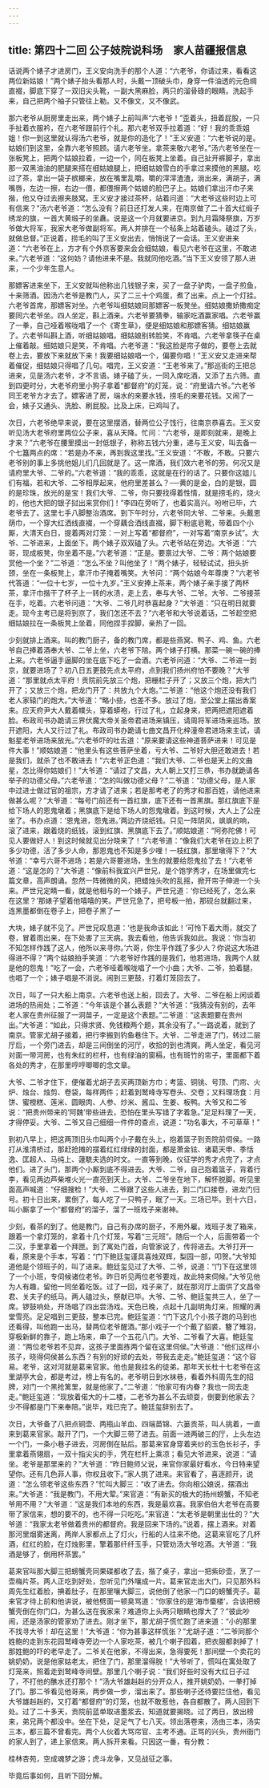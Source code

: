 ```yaml
---
---
---
```

title: 第四十二回 公子妓院说科场　家人苗疆报信息
---

话说两个婊子才进房门，王义安向洗手的那个人道：“六老爷，你请过来，看看这两位新姑娘！”两个婊子抬头看那人时，头戴一顶破头巾，身穿一件油透的元色绸直裰，脚底下穿了一双旧尖头靴，一副大黑麻脸，两只的溜骨碌的眼睛。洗起手来，自己把两个袖子只管往上勒。又不像文，又不像武。

那六老爷从厨房里走出来，两个婊子上前叫声“六老爷！”歪着头，扭着屁股，一只手扯着衣服衿，在六老爷跟前行个礼。那六老爷双手拉着道：“好！我的乖乖姐姐！你一到这里就认得汤六老爷，就是你的造化了！”王义安道：“六老爷说的是。姑娘们到这里，全靠六老爷照顾。请六老爷坐。拿茶来敬六老爷。”汤六老爷坐在一张板凳上，把两个姑娘拉着，一边一个，同在板凳上坐着。自己扯开裤脚子，拿出那一双黑油油的肥腿来搭在细姑娘腿上，把细姑娘雪白的手拿过来摸他的黑腿。吃过了茶，拿出一袋子槟榔来，放在嘴里乱嚼。嚼的滓滓渣渣，淌出来，满胡子，满嘴唇，左边一擦，右边一偎，都偎擦两个姑娘的脸巴子上。姑娘们拿出汗巾子来揩，他又夺过去擦夹肢窝。王义安才接过茶杯，站着问道：“大老爷这些时边上可有信来？”汤六老爷道：“怎么没有？前日还打发人来，在南京做了二十首大红缎子绣龙的旗，一首大黄缎子的坐纛。说是这一个月就要进京。到九月霜降祭旗，万岁爷做大将军，我家大老爷做副将军。两人并排在一个毡条上站着磕头。磕过了头，就做总督。”正说着，捞毛的叫了王义安出去，悄悄说了一会话。王义安进来道：“六老爷在上，方才有个外京客要来会会细姑娘，看见六老爷在这里，不敢进来。”六老爷道：“这何妨？请他进来不是。我就同他吃酒。”当下王义安领了那人进来，一个少年生意人。

那嫖客进来坐下，王义安就叫他称出几钱银子来，买了一盘子驴肉，一盘子煎鱼，十来筛酒。因汤六老爷是教门人，买了二三十个鸡蛋，煮了出来。点上一个灯挂。六老爷首席，那嫖客对坐。六老爷叫细姑娘同那嫖客一板凳坐。细姑娘撒娇撒痴定要同六老爷坐。四人坐定，斟上酒来。六老爷要猜拳，输家吃酒赢家唱。六老爷赢了一拳，自己哑着喉咙唱了一个《寄生草》，便是细姑娘和那嫖客猜。细姑娘赢了。六老爷叫斟上酒，听细姑娘唱。细姑娘别转脸笑，不肯唱。六老爷拿筷子在桌上催着敲。细姑娘只是笑，不肯唱。六老爷道：“我这脸是帘子做的，要卷上去就卷上去，要放下来就放下来！我要细姑娘唱一个，偏要你唱！”王义安又走进来帮着催促，细姑娘只得唱了几句。唱完，王义安道：“王老爷来了。”那巡街的王把总进来，见是汤六老爷，才不言语。婊子磕了头，一同入席吃酒，又添了五六筛。直到四更时分，大老爷府里小狗子拿着“都督府”的灯笼，说：“府里请六爷。”六老爷同王老爷方才去了。嫖客进了房，端水的来要水钱，捞毛的来要花钱。又闹了一会，婊子又通头、洗脸、刷屁股。比及上床，已鸡叫了。

次日，六老爷绝早来说，要在这里摆酒，替两位公子饯行，往南京恭喜去。王义安听见汤大老爷府里两位公子来，喜从天降。忙问：“六老爷，是即刻就来，是晚上才来？”六老爷在腰里摸出一封低银子，称称五钱六分重，递与王义安，叫去备一个七簋两点的席：“若是办不来，再到我这里找。”王义安道：“不敢，不敢。只要六老爷别的事上多挑他姐儿们几回就是了。这一席酒，我们效六老爷的劳。何况又是请府里大爷、二爷的。”六老爷道：“我的乖乖，这就是在行的话了。只要你这姐儿们有福，若和大爷、二爷相厚起来，他府里差甚么？──黄的是金，白的是银，圆的是珍珠，放光的是宝！我们大爷、二爷，你只要找得着性情，就是捞毛的，烧火的，他也大把的银子挝出来赏你们！”李四在旁听了，也着实高兴。吩咐已毕，六老爷去了。这里七手八脚整治酒席。到下午时分，六老爷同大爷、二爷来。头戴恩荫巾，一个穿大红洒线直裰，一个穿藕合洒线直裰，脚下粉底皂靴，带着四个小厮，大清天白日，提着两对灯笼：一对上写着“都督府”，一对写着“南京乡试”。大爷、二爷进来，上面坐下。两个婊子双双磕了头。六老爷站在旁边。大爷道：“六哥，现成板凳，你坐着不是。”六老爷道：“正是。要禀过大爷、二爷：两个姑娘要赏他一个坐？”二爷道：“怎么不坐？叫他坐了！”两个婊子，轻轻试试，扭头折颈，坐在一条板凳上，拿汗巾子掩着嘴笑。大爷问：“两个姑娘今年尊庚？”六老爷代答道：“一位十七岁，一位十九岁。”王义安捧上茶来，两个婊子亲手接了两杯茶，拿汗巾揩干了杯子上一转的水渍，走上去，奉与大爷、二爷。大爷、二爷接茶在手，吃着。六老爷问道：“大爷、二爷几时恭喜起身？”大爷道：“只在明日就要走。现今主考已是将到京了，我们怎还不去？”六老爷和大爷说着话，二爷趁空把细姑娘拉在一条板凳上坐着，同他捏手捏脚，亲热了一回。

少刻就排上酒来。叫的教门厨子，备的教门席，都是些燕窝、鸭子、鸡、鱼。六老爷自己捧着酒奉大爷、二爷上坐，六老爷下陪。两个婊子打横。那菜一碗一碗的捧上来。六老爷逼手逼脚的坐在底下吃了一会酒。六老爷问道：“大爷、二爷进一到京，就要进场了？初八日五更鼓先点太平府，点到我们扬州府怕不要晚？”大爷道：“那里就点太平府！贡院前先放三个炮，把栅栏子开了；又放三个炮，把大门开了；又放三个炮，把龙门开了：共放九个大炮。”二爷道：“他这个炮还没有我们老人家辕门的炮大。”大爷道：“略小些，也差不多。放过了炮，至公堂上摆出香案来。应天府尹大人戴着幞头，穿着蟒袍，行过了礼，立起身来，把两把遮阳遮着脸。布政司书办跪请三界伏魔大帝关圣帝君进场来镇压，请周将军进场来巡场。放开遮阳，大人又行过了礼。布政司书办跪请七曲文昌开化梓潼帝君进场来主试，请魁星老爷进场来放光。”六老爷吓的吐舌道：“原来要请这些神道菩萨进来！可见是件大事！”顺姑娘道：“他里头有这些菩萨坐着，亏大爷、二爷好大胆还敢进去！若是我们，就杀了也不敢进去！”六老爷正色道：“我们大爷、二爷也是天上的文曲星，怎比得你姑娘们！”大爷道：“请过了文昌，大人朝上又打三恭，书办就跪请各举子的功德父母。”六老爷道：“怎的叫做功德父母？”二爷道：“功德父母，是人家中过进士做过官的祖宗，方才请了进来；若是那考老了的秀才和那百姓，请他进来做甚么呢？”大爷道：“每号门前还有一首红旗，底下还有一首黑旗。那红旗底下是给下场人的恩鬼墩着；黑旗底下是给下场人的怨鬼墩着。到这时候，大人上了公座坐了。书办点道：‘恩鬼进，怨鬼进。’两边齐烧纸钱。只见一阵阴风，飒飒的响，滚了进来，跟着烧的纸钱，滚到红旗、黑旗底下去了。”顺姑娘道：“阿弥陀佛！可见人要做好人！到这时候就见出分晓来了！”六老爷道：“像我们大老爷在边上积了多少功德，活了多少人命，那恩鬼也不知是多少哩！一枝红旗，那里墩得下？”大爷道：“幸亏六哥不进场；若是六哥要进场，生生的就要给怨鬼拉了去！”六老爷道：“这是怎的？”大爷道：“像前科我宜兴严世兄，是个饱学秀才，在场里做完七篇文章，高声朗诵。忽然一阵微微的风，把蜡烛头吹的乱摇，掀开帘子伸进一个头来。严世兄定睛一看，就是他相与的一个婊子。严世兄道：‘你已经死了，怎么来在这里？’那婊子望着他嘻嘻的笑。严世兄急了，把号板一拍，那砚台就翻过来，连黑墨都倒在卷子上，把卷子黑了一

大块，婊子就不见了。严世兄叹息道：‘也是我命该如此！’可怜下着大雨，就交了卷，冒着雨出来，在下处害了三天病。我去看他，他告诉我如此。我说：‘你当初不知怎样作践了这人，他所以来寻你。’六哥，你生平作践了多少人？你说这大场进得进不得？”两个姑娘拍手笑道：“六老爷好作践的是我们，他若进场，我两个人就是他的怨鬼！”吃了一会，六老爷哑着喉咙唱了一个小曲；大爷、二爷，拍着腿，也唱了一个；婊子唱是不消说。闹到三更鼓，打着灯笼回去了。

次日，叫了一只大船上南京。六老爷也送上船，回去了。大爷、二爷在船上闲谈着进场的热闹处；二爷道：“今年该是个甚么表题？”大爷道：“我猜没有别的，去年老人家在贵州征服了一洞苗子，一定是这个表题。”二爷道：“这表题要在贵州出。”大爷道：“如此，只得求贤、免钱粮两个题，其余没有了。”一路说着，就到了南京。管家尤胡子接着，把行李搬到钓鱼巷住下。大爷、二爷走进了门，转过二层厅后，一个旁门进去，却是三间倒坐的河厅，收拾的到也清爽。两人坐定，看见河对面一带河房，也有朱红的栏杆，也有绿油的窗槅，也有斑竹的帘子，里面都下着各处的秀才，在那里哼哼唧唧的念文章。

大爷、二爷才住下，便催着尤胡子去买两顶新方巾；考篮、铜铫、号顶、门帘、火炉、烛台、烛剪、卷袋，每样两件；赶着到鹫峰寺写卷头、交卷；又料理场食：月饼、蜜橙糕、莲米、圆眼肉、人参、炒米、酱瓜、生姜、板鸭。大爷又和二爷说：“把贵州带来的‘阿魏’带些进去，恐怕在里头写错了字着急。”足足料理了一天，才得停妥。大爷、二爷又自己细细一件件的查点，说道：“功名事大，不可草草！”

到初八早上，把这两顶旧头巾叫两个小子戴在头上，抱着篮子到贡院前伺侯。一路打从淮清桥过，那赶抢摊的摆着红红绿绿的封面，都是萧金铉、诸葛天申、季恬逸、匡超人、马纯上、蘧駪夫选的时文。一直等到晚，仪征学的秀才点完了，才点他们。进了头门，那两个小厮到底不得进去。大爷、二爷，自己抱着篮子，背着行李，看见两边芦柴堆火光一直亮到天上。大爷、二爷坐在地下，解怀脱脚。听见里面高声喊道：“仔细搜检！”大爷、二爷跟了这些人进去，到二门口接卷，进龙门归号。初十日出来，累倒了，每人吃了一只鸭子，眠了一天。三场已毕。到十六日，叫小厮拿了一个“都督府”的溜子，溜了一班戏子来谢神。

少刻，看茶的到了。他是教门，自己有办席的厨子，不用外雇。戏班子发了箱来，跟着一个拿灯笼的，拿着十几个灯笼，写着“三元班”。随后一个人，后面带着一个二汉，手里拿着一个拜匣。到了寓处门首，向管家说了，传将进去。大爷打开一看，原来是个手本，写着：“门下鲍廷玺谨具喜烛双辉，梨园一部，叩贺。”大爷知道他是个领班子的，叫了进来。鲍廷玺见过了大爷、二爷，说道：“门下在这里领了一个小班，专伺候诸位老爷。昨日听见两位老爷要戏，故此特来伺候。”大爷见他为人有趣，留他一同坐着吃饭。过了一回，戏子来了，就在那河厅上面供了文昌帝君、关夫子的纸马。两人磕过头，祭献已毕。大爷、二爷、鲍廷玺共三人，坐了一席。锣鼓响处，开场唱了四出尝汤戏。天色已晚，点起十几副明角灯来，照耀的满堂雪亮。足足唱到三更鼓，整本已完。鲍廷玺道：“门下这几个小孩子跑的马到也还看得，叫他跑一出马，替两位老爷醒酒。”那小戏子一个个戴了貂裘，簪了雉羽，穿极新鲜的靠子，跑上场来，串了一个五花八门。大爷、二爷看了大喜。鲍廷玺道：“两位老爷若不见弃，这孩子里面拣两个留在这里伺侯。”大爷道：“他们这样小孩子，晓得伺侯甚么东西？有别的好顽的去处，带我去走走。”鲍廷玺道：“这个容易。老爷，这对河就是葛来官家。他也是我挂名的徒弟。那年天长杜十七老爷在这里湖亭大会，都是考过，榜上有名的。老爷明日到水袜巷，看着外科周先生的招牌，对门一个黑抢篱里，就是他家了。”二爷道：“他家可有内眷？我也一同去走走。”鲍廷玺道：“现放着偌大的十二楼，二老爷为甚么不去顽耍，倒要到他家去？少不得都是门下来奉陪。”说毕，戏已完了。鲍廷玺辞别去了。

次日，大爷备了八把点铜壶、两瓶山羊血、四端苗锦、六篓贡茶，叫人挑着，一直来到葛来官家。敲开了门，一个大脚三带了进去。前面一进两破三的厅，上头左边一个门，一条小巷子进去，河房倒在贴后。那葛来官身穿着夹纱的玉色长衫子，手里拿着燕翎扇，一双十指尖尖的手，凭在栏杆上乘凉；看见大爷进来，说道：“请坐。老爷是那里来的？”大爷道：“昨日鲍师父说，来官你家最好看水，今日特来望望你。还有几色菲人事，你权且收下。”家人挑了进来。来官看了，喜逐颜开，说道：“怎么领老爷这些东西？”忙叫大脚三：“收了进去。你向相公娘说，摆酒出来。”大爷道：“我是教门，不用大荤。”来官道：“有新买的极大的扬州螃蟹，不知老爷用不用？”大爷道：“这是我们本地的东西，我是最欢喜。我家伯伯大老爷在高要带了家信来，想的要不的，也不得一只吃吃。”来官道：“太老爷是朝里出仕的？”大爷道：“我家太老爷做着贵州的都督府。我是回来下场的。”说着，摆上酒来。对着那河里烟雾迷离，两岸人家都点上了灯火，行船的人往来不绝。这葛来官吃了几杯酒，红红的脸，在灯烛影里，擎着那纤纤玉手，只管劝汤大爷吃酒。大爷道：“我酒是够了，倒用杯茶罢。”<br>

葛来官叫那大脚三把螃蟹壳同果碟都收了去，揩了桌子，拿出一把紫砂壶，烹了一壶梅片茶。两人正吃到好处，忽听见门外嚷成一片。葛来官走出大门，只见那外科周先生红着脸，捵着肚子，在那里嚷大脚三，说他倒了他家一门口的螃蟹壳子。葛来官才待上前和他讲说，被他劈面一顿臭骂道：“你家住的是‘海市蜃楼’，合该把螃蟹壳倒在你门口，为甚么送在我家来？难道你上头两只眼睛也撑大了？”彼此吵闹，还是汤家的管家劝了进去。刚才坐下，那尤胡子慌忙跑了进来道：“小的那里不找寻大爷！却在这里！”大爷道：“你为甚事这样慌张？”尤胡子道：“二爷同那个姓鲍的走到东花园鹫峰寺旁边一个人家吃茶，被几个喇子囮着，把衣服都剥掉了！那姓鲍的吓的老早走了。二爷关在他家，不得出来，急得要死！那间壁一个卖花的姚奶奶，说是他家姑老太，把住了门，那里溜得脱！”大爷听了，慌叫在寓处取了灯笼来，照着走到鹫峰寺间壁。那里几个喇子说：“我们好些时没有大红日子过了，不打他的醮水还打那个！”汤大爷雄赳赳的分开众人，推开姚奶奶，一拳打掉了门。那二爷看见他哥来，两步做一步，溜出来了。那些喇子还待要拦住他，看见大爷雄赳赳的，又打着“都督府”的灯笼，也就不敢惹他，各自都散了。两人回到下处。过了二十多天，贡院前蓝单取进墨浆去，知道就要揭晓。过了两日，放出榜来，弟兄两个都没中。坐在下处，足足气了七八天。领出落卷来，汤由三本，汤实三本，都三篇不曾看完。两个人伙着大骂帘官、主考不通。正骂的兴头，贵州衙门的家人到了，递上家信来。两人拆开来看。只因这一番，有分教：

桂林杏苑，空成魂梦之游；虎斗龙争，又见战征之事。

毕竟后事如何，且听下回分解。

